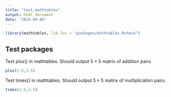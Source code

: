 ```yaml
---
title: "test_mathtables"
output: html_document
date: "2024-04-08"
---
```


```r
library(mathtables, lib.loc = "packages/mathtables.Rcheck")
```

## Test packages

Test plus() in mathtables. Should output $5 \times 5$ matrix of addition pairs.

```r
plus(1:5,1:5)
```
Test times() in mathtables. Should output $5 \times 5$ matrix of multiplication pairs.
```r
times(1:5,1:5)
```

